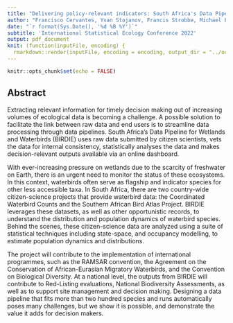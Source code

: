 ```yaml
---
title: "Delivering policy-relevant indicators: South Africa's Data Pipeline for Wetlands and Waterbirds"
author: "Francisco Cervantes, Yvan Stojanov, Francis Strobbe, Michael Brooks  and Res Altwegg"
date: "`r format(Sys.Date(), '%d %B %Y')`"
subtitle: 'International Statistical Ecology Conference 2022'
output: pdf_document
knit: (function(inputFile, encoding) {
  rmarkdown::render(inputFile, encoding = encoding, output_dir = "../output") })
---
```


```r
knitr::opts_chunk$set(echo = FALSE)
```

## Abstract

Extracting relevant information for timely decision making out of increasing volumes of ecological data is becoming a challenge. A possible solution to facilitate the link between raw data and end users is to streamline data processing through data pipelines. South Africa's Data Pipeline for Wetlands and Waterbirds (BIRDIE) uses raw data submitted by citizen scientists, vets the data for internal consistency, statistically analyses the data and makes decision-relevant outputs available via an online dashboard.

With ever-increasing pressure on wetlands due to the scarcity of freshwater on Earth, there is an urgent need to monitor the status of these ecosystems. In this context, waterbirds often serve as flagship and indicator species for other less accessible taxa. In South Africa, there are two country-wide citizen-science projects that provide waterbird data: the Coordinated Waterbird Counts and the Southern African Bird Atlas Project. BIRDIE leverages these datasets, as well as other opportunistic records, to understand the distribution and population dynamics of waterbird species. Behind the scenes, these citizen-science data are analyzed using a suite of statistical techniques including state-space, and occupancy modelling, to estimate population dynamics and distributions.

The project will contribute to the implementation of international programmes, such as the RAMSAR convention, the Agreement on the Conservation of African-Eurasian Migratory Waterbirds, and the Convention on Biological Diversity. At a national level, the outputs from BIRDIE will contribute to Red-Listing evaluations, National Biodiversity Assessments, as well as to support site management and decision making. Designing a data pipeline that fits more than two hundred species and runs automatically poses many challenges, but we show it is possible, and demonstrate the value it adds for decision makers.
